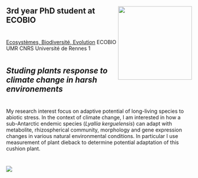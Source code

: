

#
<img align="right" width="200" height="200" src="C:\Users\loren\Documents\R\my_project\Image0.jpg">

##
##
## __3rd year PhD student at ECOBIO__
#
#

[Ecosystèmes, Biodiversité, Evolution](https://ecobio.univ-rennes1.fr/) ECOBIO UMR CNRS Université de Rennes 1

#
#  
## _Studing plants response to climate change in harsh environements_
#
#

My research interest focus on adaptive potential of long-living species to abiotic stress. In the context of climate change, I am interested in how a sub-Antarctic endemic species (_Lyallia kerguelensis_) can adapt with metabolite, rhizospherical community, morphology and gene expression changes in various natural environmental conditions. In particular I use measurement of plant dieback to determine potential adaptation of this cushion plant. 

#
#
#

 ![](C:/Users/loren/Documents/R/my_project/Image3.png)
